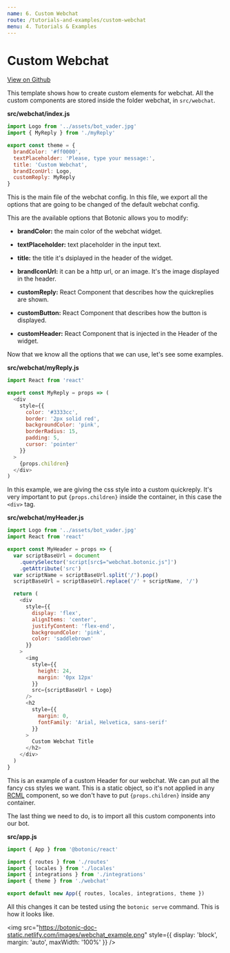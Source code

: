 ```yaml
---
name: 6. Custom Webchat
route: /tutorials-and-examples/custom-webchat
menu: 4. Tutorials & Examples
---
```


# **Custom Webchat**

[View on Github](https://github.com/hubtype/botonic/tree/master/packages/botonic-cli/templates/custom_webchat)

This template shows how to create custom elements for webchat. All the custom components are stored inside the folder webchat, in `src/webchat`.

**src/webchat/index.js**

```javascript
import Logo from '../assets/bot_vader.jpg'
import { MyReply } from './myReply'

export const theme = {
  brandColor: '#ff0000',
  textPlaceholder: 'Please, type your message:',
  title: 'Custom Webchat',
  brandIconUrl: Logo,
  customReply: MyReply
}
```

This is the main file of the webchat config. In this file, we export all the options that are going to be changed of the default webchat config.

This are the available options that Botonic allows you to modify:

- **brandColor:** the main color of the webchat widget.

* **textPlaceholder:** text placeholder in the input text.

- **title:** the title it's dsiplayed in the header of the widget.

* **brandIconUrl:** it can be a http url, or an image. It's the image displayed in the header.

- **customReply:** React Component that describes how the quickreplies are shown.

* **customButton:** React Component that describes how the button is displayed.

- **customHeader:** React Component that is injected in the Header of the widget.

Now that we know all the options that we can use, let's see some examples.

**src/webchat/myReply.js**

```javascript
import React from 'react'

export const MyReply = props => (
  <div
    style={{
      color: '#3333cc',
      border: '2px solid red',
      backgroundColor: 'pink',
      borderRadius: 15,
      padding: 5,
      cursor: 'pointer'
    }}
  >
    {props.children}
  </div>
)
```

In this example, we are giving the css style into a custom quickreply.
It's very important to put `{props.children}` inside the container, in this case the `<div>` tag.

**src/webchat/myHeader.js**

```javascript
import Logo from '../assets/bot_vader.jpg'
import React from 'react'

export const MyHeader = props => {
  var scriptBaseUrl = document
    .querySelector('script[src$="webchat.botonic.js"]')
    .getAttribute('src')
  var scriptName = scriptBaseUrl.split('/').pop()
  scriptBaseUrl = scriptBaseUrl.replace('/' + scriptName, '/')

  return (
    <div
      style={{
        display: 'flex',
        alignItems: 'center',
        justifyContent: 'flex-end',
        backgroundColor: 'pink',
        color: 'saddlebrown'
      }}
    >
      <img
        style={{
          height: 24,
          margin: '0px 12px'
        }}
        src={scriptBaseUrl + Logo}
      />
      <h2
        style={{
          margin: 0,
          fontFamily: 'Arial, Helvetica, sans-serif'
        }}
      >
        Custom Webchat Title
      </h2>
    </div>
  )
}
```

This is an example of a custom Header for our webchat. We can put all the fancy css styles we want.
This is a static object, so it's not applied in any [RCML](/main-concepts/rich-conversational-markup-language) component, so we don't have to put `{props.children}` inside any container.

The last thing we need to do, is to import all this custom components into our bot.

**src/app.js**

```javascript
import { App } from '@botonic/react'

import { routes } from './routes'
import { locales } from './locales'
import { integrations } from './integrations'
import { theme } from './webchat'

export default new App({ routes, locales, integrations, theme })
```

All this changes it can be tested using the `botonic serve` command. This is how it looks like.

<img
  src="https://botonic-doc-static.netlify.com/images/webchat_example.png"
  style={{ display: 'block', margin: 'auto', maxWidth: '100%' }}
/>
